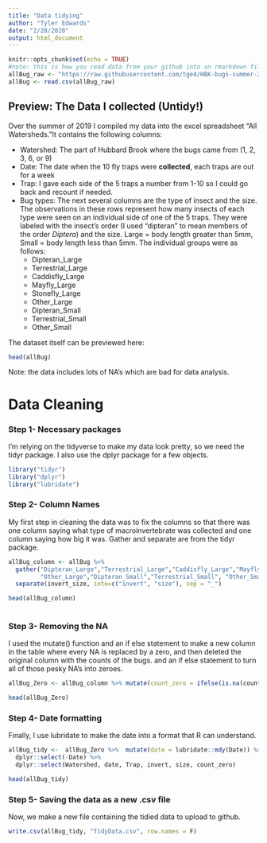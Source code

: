 ---
title: "Data tidying"
author: "Tyler Edwards"
date: "2/28/2020"
output: html_document
---

```{r setup, include=FALSE}
knitr::opts_chunk$set(echo = TRUE)
#note: this is how you read data from your github into an rmarkdown file! pretty cool!
allBug_raw <- "https://raw.githubusercontent.com/tge4/HBK-bugs-summer-2019/master/All%20watersheds.csv"
allBug <- read.csv(allBug_raw)
```

## Preview: The Data I collected (Untidy!)

Over the summer of 2019 I compiled my data into the excel spreadsheet "All Watersheds."It contains the following columns: 

* Watershed: The part of Hubbard Brook where the bugs came from (1, 2, 3, 6, or 9)
* Date: The date when the 10 fly traps were __collected__, each traps are out for a week
* Trap: I gave each side of the 5 traps a number from 1-10 so I could go back and recount if needed.
* Bug types: The next several columns are the type of insect and the size. The observations in these rows represent how many insects of each type were seen on an individual side of one of the 5 traps. They were labeled with the insect's order (I used "dipteran" to mean members of the order _Diptera_) and the size. Large = body length greater than 5mm, Small = body length less than 5mm. The individual groups were as follows: 
    + Dipteran_Large
    + Terrestrial_Large
    + Caddisfly_Large
    + Mayfly_Large
    + Stonefly_Large
    + Other_Large
    + Dipteran_Small
    + Terrestrial_Small
    + Other_Small
    
The dataset itself can be previewed here: 
```{r cars}
head(allBug)
```

Note: the data includes lots of NA's which are bad for data analysis. 

# Data Cleaning


### Step 1- Necessary packages

I'm relying on the tidyverse to make my data look pretty, so we need the tidyr package. I also use the dplyr package for a few objects. 
```{r, echo = F, include = T}
library("tidyr")
library("dplyr")
library("lubridate")
```


### Step 2- Column Names

My first step in cleaning the data was to fix the columns so that there was one column saying what type of macroinvertebrate was collected and one column saying how big it was. Gather and separate are from the tidyr package. 

```{r colnames}
allBug_column <- allBug %>% 
  gather("Dipteran_Large","Terrestrial_Large","Caddisfly_Large","Mayfly_Large","Stonefly_Large",
         "Other_Large","Dipteran_Small","Terrestrial_Small", "Other_Small", key ="invert_size", value = "count")%>%
  separate(invert_size, into=c("invert", "size"), sep = "_") 

head(allBug_column)
  
```

### Step 3- Removing the NA

I used the mutate() function and an if else statement to make a new column in the table where every NA is replaced by a zero, and then deleted the original column with the counts of the bugs. and an if else statement to turn all of those pesky NA's into zeroes.

```{r naomit}
 
allBug_Zero <- allBug_column %>% mutate(count_zero = ifelse(is.na(count)==TRUE, 0, count)) %>% dplyr::select(-count)  

head(allBug_Zero)
```

### Step 4- Date formatting

Finally, I use lubridate to make the date into a format that R can understand. 
```{r dates}
allBug_tidy <-  allBug_Zero %>%  mutate(date = lubridate::mdy(Date)) %>% 
  dplyr::select(-Date) %>% 
  dplyr::select(Watershed, date, Trap, invert, size, count_zero) 

head(allBug_tidy)
```

### Step 5- Saving the data as a new .csv file

Now, we make a new file containing the tidied data to upload to github. 

```{r savecsv}
write.csv(allBug_tidy, "TidyData.csv", row.names = F)
```

